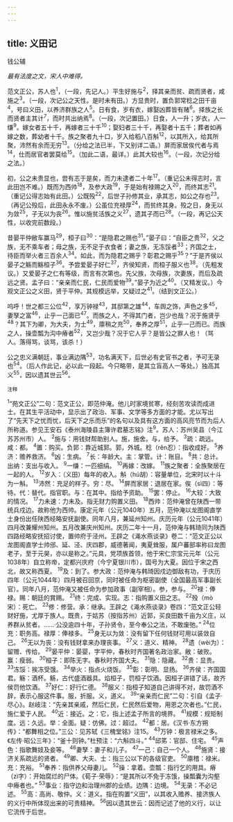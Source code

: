 ```yaml
---
---
---
```

title: 义田记
---



钱公辅

*最有法度之文，宋人中难得。*

范文正公，苏人也<sup>1</sup>，（一段，先记人。）平生好施与<sup>2</sup>，择其亲而贫、疏而贤者，咸施之<sup>3</sup>。（一段，次记公之天性。是时未有田。）方显贵时，置负郭常稔之田千亩<sup>4</sup>，号曰义田，以养济群族之人<sup>5</sup>。日有食，岁有衣，嫁娶凶葬皆有赌<sup>6</sup>。择族之长而贤者主其计<sup>7</sup>，而时共出纳焉<sup>8</sup>。（一段，次记置田。）日食，人一升；岁衣，人一缣<sup>9</sup>。嫁女者五十千，再嫁者三十千<sup>10</sup>；娶妇者三十千，再娶者十五千；葬者如再嫁之数，葬幼者十千。族之聚者九十口，岁入给稻八百斛<sup>12</sup>，以其所入，给其所聚，沛然有余而无穷<sup>13</sup>。（分给之法已半，下又别详二语。）屏而家居俟代者与焉<sup>14</sup>，仕而居官者罢莫给<sup>15</sup>。（加此二语，最详。）此其大较也<sup>16</sup>。（一段，次记分给之法。）

初，公之未贵显也，尝有志于是矣，而力未逮者二十年<sup>17</sup>。（重记公未得志时，言此田岂不难。）既而为西帅<sup>18</sup>，及参大政<sup>19</sup>，于是始有禄赐之入<sup>20</sup>，而终其志<sup>21</sup>。（重记公得志始有此田。）公既殁<sup>22</sup>，后世子孙修其业，承其志，如公之存也<sup>23</sup>。（再记公殁后，此田永永不废。）公虽位充禄厚<sup>24</sup>，而贫终其身。殁之日，身无以为敛<sup>25</sup>，子无以为丧<sup>26</sup>。惟以施贫活族之义<sup>27</sup>，遗其子而已<sup>28</sup>。（一段，再记公天性，以收完前数段。）

昔晏平仲敝车赢马<sup>29</sup>，桓子曰<sup>30</sup>：“是隐君之赐也<sup>31</sup>。”晏子曰：“自臣之贵<sup>32</sup>，父之族，无不乘车者；母之族，无不足于衣食者；妻之族，无冻馁者<sup>33</sup>；齐国之士，待臣而举火者三百余人<sup>34</sup>。如此，而为隐君之赐乎？彰君之赐乎<sup>35</sup>？”于是齐侯以晏子之觞而觞桓子<sup>36</sup>。予尝爱晏子好仁<sup>37</sup>，齐侯知贤，而桓子服义也<sup>38</sup>。（先粗发议。）又爱晏子之仁有等级，而言有次第也。先父族，次母族，次妻族，而后及疏远之贤。孟子曰：“亲亲而仁民，仁民而爱物<sup>39</sup>。”晏子为近之<sup>40</sup>。（又精发议。）今观文正公之义田，贤于平仲。其规模远举，又疑过之<sup>41</sup>。（结到文正公。）

呜呼！世之都三公位<sup>42</sup>，享万钟禄<sup>43</sup>，其邸第之雄<sup>44</sup>，车舆之饰，声色之多<sup>45</sup>，妻孥之富<sup>46</sup>，止乎一己面已<sup>47</sup>。而族之人，不得其门者，岂少也哉？况于施贤乎<sup>48</sup>？其下为卿，为大夫，为士<sup>49</sup>，廪稍之充<sup>50</sup>，奉养之厚<sup>51</sup>，止乎一己而已。而族之人，操壶瓢为沟中瘠者<sup>52</sup>，又岂少哉？况于它人乎？是皆公之罪人也！（骂人。落得骂，谈骂，该杀！）

公之忠义满朝廷，事业满边隅<sup>53</sup>，功名满天下，后世必有史官书之者，予可无录也<sup>54</sup>。（后人作此记，必以此一段起。今只略带，是其立盲高人一等处。）独高其义<sup>55</sup>，因以遗其世云<sup>56</sup>。

<sup>注释</sup>

<sup>1</sup>“苑文正公”二句：范文正公，即范仲淹。他儿时家境贫寒，经刻苦攻读而成进士。在其生平活动中，显示出了政治、军事、文学等多方面的才能。尤以写出了“先天下之忧而忧，后天下之乐而乐”的名句以及具有这方面的高风亮节而为后人所称道。参见王安石《泰州海陵县主簿许君墓志铭》注<sup>9</sup>。苏人：苏州吴县（今江苏苏州市）人。
<sup>2</sup>施与：用钱财帮助别人。施，施舍。与，给予。
<sup>3</sup>疏：疏远。咸：都。
<sup>4</sup>置：购买。负郭：靠近城郭。郭，外城。稔（rěn忍）：指收成好。
<sup>5</sup>养济：赡养救济。
<sup>6</sup>凶：生病。
<sup>7</sup>长：年龄大。主：掌管。计：账目。
<sup>8</sup>共：总计。出纳：支出与收入。
<sup>9</sup>一缣：一匹细绢。
<sup>10</sup>再嫁：改嫁。
<sup>11</sup>族之聚者：全族聚居在一起的人。
<sup>12</sup>岁入：（义田）每年的收入。斛（hú胡）：容量单位，北宋时以十斗为一斛。
<sup>13</sup>沛然：充足的样子。穷：尽。
<sup>14</sup>屏而家居：退居在家。俟（sì四）：等待。代：替代。指官职。与：在其中。指给予资助。
<sup>15</sup>罢：停止。
<sup>16</sup>大较：大致的情况。
<sup>17</sup>力未速：力未及。指无财力购置义田。
<sup>18</sup>西帅：范仲淹曾在陕西一带统兵戍边。故称他为西帅。康定元年（公元1040年）五月，范仲淹以龙图阁直学士身份出任陕西经略安抚副使。同年八月，兼延州知州。庆历元年（公元1041年）四月改兼耀州知州。五月改兼庆州知州。庆历二年十一月，范仲淹与韩琦同为陕西四路经略安抚招讨使，置帅府于泾州。王辟之《渑水燕谈录》卷二：“范文正公以龙图阁直学士帅邠、延、泾、庆四郡，威德著闻，夷夏耸服，属户蕃部率称曰龙图老子，至于元昊，亦以是称之。”元具，党项族首领，他于宋仁宗宝元元年（公元1038年）自立称帝，定都兴庆府（今宁夏银川市），国号为大夏。因位于宋之西北，故又称西夏。
<sup>19</sup>及：到了。参大政：范仲淹与韩琦因戍边御敌有功，于庆历四年（公元1044年）四月被召回京，同时被任命为枢密副使（全国最高军事副长官）。同年八月，范仲淹又被任命为参加政事（副宰相）。参，参与。
<sup>20</sup>禄：俸禄。赐：朝廷的賞赐。
<sup>21</sup>终：完成、实现。志：指购置义田之志。
<sup>22</sup>殁（mò宋）：死亡。
<sup>23</sup>修：修营。承：继承。王辟之《渑水燕谈录》卷四：“范文正公轻财好施，尤厚于族人。既贵，于姑苏（按指苏州）近郭，买良田数千亩为义庄，以养群从贫者。……·公没逾四十年，子孙贤令，至今奉公之法，不敢废弛。”
<sup>24</sup>位充：职务高。禄厚：俸禄多。
<sup>25</sup>身无以为敛：没有留下任何钱财可用以装敛自己。
<sup>26</sup>无以为丧：没有钱财拿来办理丧事。
<sup>27</sup>义：道义、精神。
<sup>28</sup>遗（wèi为）：留赠、传给。
<sup>29</sup>晏平仲：晏婴，字平仲，春秋时齐国著名政治家。敝：破败。赢：瘦弱。
<sup>30</sup>桓子：即陈无字。春秋时齐国大夫。
<sup>31</sup>隐：隐藏。
<sup>32</sup>贵：显贵。
<sup>33</sup>冻馁：挨冻受饿。
<sup>34</sup>举火：指点火烧饭。
<sup>35</sup>彰：彰明、显扬。
<sup>36</sup>齐侯：齐国国君。觞：酒杯。觞，古代盛酒器具。焰桓子，罚桓子饮酒。因桓子讲错了话，故齐侯罚他饮酒。
<sup>37</sup>好仁：好行仁德。
<sup>38</sup>服义：指桓子知道自己讲得不对，故罚酒不辞，表示心服这件事。服，折服。义，道义。
<sup>39</sup>“亲亲而仁民”二句：引自《孟子·尽心》。赵岐注：“先亲其亲戚，然后仁民，仁民然后爱物，用恩之次者也。”仁民，施仁爱于人民。
<sup>40</sup>近：接近。之：它，指上述孟子所言的境界。
<sup>41</sup>规模：规矩制度。远：久远。举：全面。疑：仿佛。过：超过。
<sup>42</sup>都：居。《汉书·东方朔传》：“都舞相之位。”三公：见苏轼《三槐堂铭》注15。
<sup>43</sup>万钟：极言禄米之多。《左传·昭公三年》：“釜十则钟。”杜预注：“六斛四斗。”
<sup>44</sup>邱笫：官邸、住宅。
<sup>45</sup>声色：指歌舞妓及妾等。
<sup>46</sup>妻孥：妻子和儿子。
<sup>47</sup>一己：自己一个人。
<sup>48</sup>施贤：接济关系疏远的贤者。
<sup>49</sup>卿、大夫、士：指三公以下的各级官吏。
<sup>50</sup>廪稽：禄米。充：充裕。
<sup>51</sup>奉养：指供养父母妻儿。
<sup>52</sup>操：拿着。壶瓢：指行乞的用具。瘠（zì字）：开始腐烂的尸体。《荀子·荣辱》：“是其所以不免于冻饿，操瓢囊为沟壑中瘠者也。”
<sup>53</sup>事业：指守边和治理州郡的业绩。边隅：边境。
<sup>54</sup>无录：不必记述。
<sup>55</sup>高：高尚、敬仲。义：道义。指在购置“义田”，以其收入赡养、接济族人的义行中所体现出来的可贵精神。
<sup>56</sup>因以遗其世云：因而记述了他的义行，以让它流传于后世。